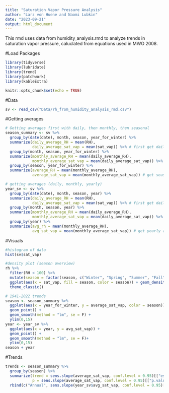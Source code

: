 ```yaml
---
title: "Saturation Vapor Pressure Analysis"
author: "Larz von Huene and Naomi Lubkin"
date: "2023-09-21"
output: html_document
---
```


This rmd uses data from humidity_analysis.rmd to analyze trends in saturation vapor pressure, caluclated from equations used in MWO 2008.


#Load Packages
```r
library(tidyverse)
library(lubridate)
library(trend)
library(patchwork)
library(kableExtra)

knitr::opts_chunk$set(echo = TRUE)
```

#Data
```r
sv <- read_csv("Data/rh_from_humidity_analysis_rmd.csv")
```
#Getting averages
```r
# Getting averages first with daily, then monthly, then seasonal
season_summary <- sv %>% 
  group_by(date(date), month, season, year_for_winter) %>% 
  summarize(daily_average_RH = mean(RH),
            daily_average_sat_vap = mean(sat_vap)) %>% # first get daily averages
  group_by(month, season, year_for_winter) %>% 
  summarize(monthly_average_RH = mean(daily_average_RH),
            monthly_average_sat_vap = mean(daily_average_sat_vap)) %>% # get monthly avg from daily avg
  group_by(season, year_for_winter) %>% 
  summarize(average_RH = mean(monthly_average_RH),
            average_sat_vap = mean(monthly_average_sat_vap)) # get seasonal avg from monthly avg

# getting averages (daily, monthly, yearly)
year_sv <- sv %>% 
  group_by(date(date), month, season, year) %>% 
  summarize(daily_average_RH = mean(RH),
            daily_average_sat_vap = mean(sat_vap)) %>% # first get daily averages
  group_by(month, season, year) %>% 
  summarize(monthly_average_RH = mean(daily_average_RH),
            monthly_average_sat_vap = mean(daily_average_sat_vap)) %>% # get monthly avg from daily avg
  group_by(year) %>% 
  summarize(avg_rh = mean(monthly_average_RH),
            avg_sat_vap = mean(monthly_average_sat_vap)) # get yearly avg from monthly avg

```

#Visuals
```r
#histogram of data
hist(sv$sat_vap)

#density plot (season overview)
rh %>% 
  filter(RH < 100) %>% 
  mutate(season = factor(season, c("Winter", "Spring", "Summer", "Fall"))) %>% 
  ggplot(aes(x = sat_vap, fill = season, color = season)) + geom_density(alpha = 0.5) + 
  theme_classic()

# 1941-2022 trends
season <- season_summary %>% 
  ggplot(aes(x = year_for_winter, y = average_sat_vap, color = season)) +
  geom_point() +
  geom_smooth(method = "lm", se = F) +
  ylim(0,15)
year <- year_sv %>% 
  ggplot(aes(x = year, y = avg_sat_vap)) +
  geom_point() +
  geom_smooth(method = "lm", se = F)+
  ylim(0,15) 
season + year
```
#Trends 
```r
trends <- season_summary %>% 
  group_by(season) %>% 
  summarize(trend = sens.slope(average_sat_vap, conf.level = 0.95)[["estimates"]],
            p = sens.slope(average_sat_vap, conf.level = 0.95)[["p.value"]]) %>% 
  rbind(c("Annual", sens.slope(year_sv$avg_sat_vap, conf.level = 0.95)[["estimates"]], sens.slope(year_sv$avg_sat_vap, conf.level = 0.95)[["p.value"]]))

```

